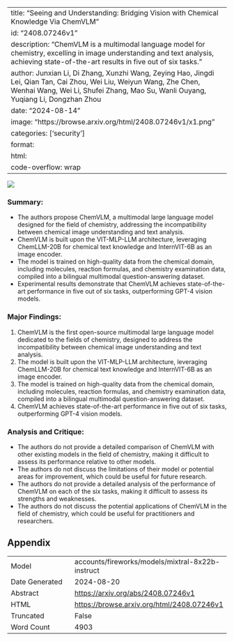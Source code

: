 
---
title: "Seeing and Understanding: Bridging Vision with Chemical Knowledge Via ChemVLM"
id: "2408.07246v1"
description: "ChemVLM is a multimodal language model for chemistry, excelling in image understanding and text analysis, achieving state-of-the-art results in five out of six tasks."
author: Junxian Li, Di Zhang, Xunzhi Wang, Zeying Hao, Jingdi Lei, Qian Tan, Cai Zhou, Wei Liu, Weiyun Wang, Zhe Chen, Wenhai Wang, Wei Li, Shufei Zhang, Mao Su, Wanli Ouyang, Yuqiang Li, Dongzhan Zhou
date: "2024-08-14"
image: "https://browse.arxiv.org/html/2408.07246v1/x1.png"
categories: ['security']
format:
  html:
    code-overflow: wrap
---

![](https://browse.arxiv.org/html/2408.07246v1/x1.png)

### Summary:

- The authors propose ChemVLM, a multimodal large language model designed for the field of chemistry, addressing the incompatibility between chemical image understanding and text analysis.
- ChemVLM is built upon the VIT-MLP-LLM architecture, leveraging ChemLLM-20B for chemical text knowledge and InternVIT-6B as an image encoder.
- The model is trained on high-quality data from the chemical domain, including molecules, reaction formulas, and chemistry examination data, compiled into a bilingual multimodal question-answering dataset.
- Experimental results demonstrate that ChemVLM achieves state-of-the-art performance in five out of six tasks, outperforming GPT-4 vision models.

### Major Findings:

1. ChemVLM is the first open-source multimodal large language model dedicated to the fields of chemistry, designed to address the incompatibility between chemical image understanding and text analysis.
2. The model is built upon the VIT-MLP-LLM architecture, leveraging ChemLLM-20B for chemical text knowledge and InternVIT-6B as an image encoder.
3. The model is trained on high-quality data from the chemical domain, including molecules, reaction formulas, and chemistry examination data, compiled into a bilingual multimodal question-answering dataset.
4. ChemVLM achieves state-of-the-art performance in five out of six tasks, outperforming GPT-4 vision models.

### Analysis and Critique:

- The authors do not provide a detailed comparison of ChemVLM with other existing models in the field of chemistry, making it difficult to assess its performance relative to other models.
- The authors do not discuss the limitations of their model or potential areas for improvement, which could be useful for future research.
- The authors do not provide a detailed analysis of the performance of ChemVLM on each of the six tasks, making it difficult to assess its strengths and weaknesses.
- The authors do not discuss the potential applications of ChemVLM in the field of chemistry, which could be useful for practitioners and researchers.

## Appendix

|          |          |
|----------|----------|
| Model     | accounts/fireworks/models/mixtral-8x22b-instruct       |
| Date Generated     | 2024-08-20       |
| Abstract | [https://arxiv.org/abs/2408.07246v1](https://arxiv.org/abs/2408.07246v1)        |
| HTML     | [https://browse.arxiv.org/html/2408.07246v1](https://browse.arxiv.org/html/2408.07246v1)       |
| Truncated       | False       |
| Word Count       | 4903       |